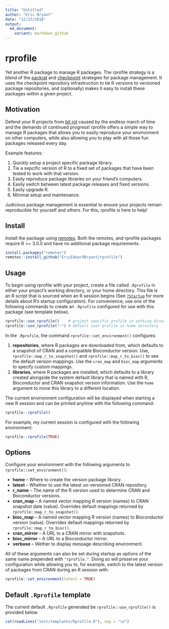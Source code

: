```yaml
---
title: "Untitled"
author: "Eric Bryant"
date: "12/23/2018"
output: 
  md_document:
    variant: markdown_github
---
```


# rprofile

Yet another R package to manage R packages.
The rprofile strategy is a blend of the
[packrat](https://rstudio.github.io/packrat) and 
[checkpoint](https://github.com/RevolutionAnalytics/checkpoint) strategies
for package management.
It uses the checkpoint repository infrastruction to tie R versions to versioned
package repositories, and (optionally) makes it easy to install these packages
within a given project.

## Motivation

Defend your R projects from [bit rot](https://en.wikipedia.org/wiki/Software_rot)
caused by the endless march of time and the demands of continued progress!
rprofile offers a simple way to manage R packages that allows you to easily
reproduce your environment on other computers, while also allowing you to
play with all those fun packages released every day.

Example features:

1. Quickly setup a project specific package library.
2. Tie a sepcific version of R to a fixed set of packages that
   have been tested to work with that version.
3. Easily reproduce package libraries on your friend's computers.
4. Easily switch between latest package releases and fixed versions.
5. Easily upgrade R.
6. Minimal setup and maintenance.

Judicious package management is essential to ensure your projects remain 
reproducible for yourself and others.
For this, rprofile is here to help!

## Install

Install the package using [remotes](https://github.com/r-lib/remotes).
Both the remotes, and rprofile packages require R >= 3.0.0 and have no 
additional package requirements.

```r
install.packages("remotes")
remotes::install_github("EricEdwardBryant/rprofile")
```

## Usage

To begin using rprofile with your project, create a file called `.Rprofile` 
in either your project's working directory, or your home directory.
This file is an R script that is sourced when an R session begins
(See 
[`?Startup`](https://stat.ethz.ch/R-manual/R-patched/library/base/html/Startup.html) 
for more details about R's startup configuration).
For convenience, use one of the following commands to create an `.Rprofile`
configured for use with this package (see template below).

```r
rprofile::use_rprofile()    # project specific profile in working directory
rprofile::use_rprofile("~") # default user profile in home directory
```

In the `.Rprofile`, the command `rprofile::set_environment()` configures:

1. **repositories**, where R packages are downloaded from, which defaults to a
   snapshot of CRAN and a compatible Bioconductor version.
   Use, `rprofile::map_r_to_snapshot()` and `rprofile::map_r_to_bioc()` to see
   the default version mappings.
   Use the `cran_map` and `bioc_map` arguments to specify custom mappings.
2. **libraries**, where R packages are installed, which defaults to a library
   created alongside the system default library that is named with R,
   Bioconductor and CRAN snapshot version information.
   Use the `home` argument to move this library to a different location.

The current environment configuration will be displayed when starting a new
R session and can be printed anytime with the following command:

```r
rprofile::rprofile()
```

For example, my current session is configured with the following environment:

```r
rprofile::rprofile(TRUE)
```

## Options

Configure your environment with the following arguments to
`rprofile::set_environment()`:

- **home** -- Where to create the version package library.
- **latest** -- Whether to use the latest un-versioned CRAN repository.
- **r_name** -- The name of the R version used to determine CRAN and
  Bioconductor versions.
- **cran_map** -- A named vector mapping R version (names) to CRAN
  snapshot date (value).
  Overrides default mappings returned by `rprofile::map_r_to_snapshot()`.
- **bioc_map** -- A named vector mapping R version (names) to
  Bioconductor version (value).
  Overrides default mappings returned by `rprofile::map_r_to_bioc()`.
- **cran_mirror** -- A URL to a CRAN mirror with snapshots.
- **bioc_mirror** -- A URL to a Bioconductor mirror.
- **verbose** -- Wether to display message describing environment.

All of these arguments can also be set during startup as options of the same
name prepended with `"rprofile."`.
Doing so will preserve your configuration while allowing you to, for example,
switch to the latest version of packages from CRAN during an R session with:

```r
rprofile::set_environment(latest = TRUE)
```

## Default `.Rprofile` template

The current default `.Rprofile` generated be `rprofile::use_rprofile()` is 
provided below.

```r
cat(readLines("inst/templates/Rprofile.R"), sep = "\n")
```
